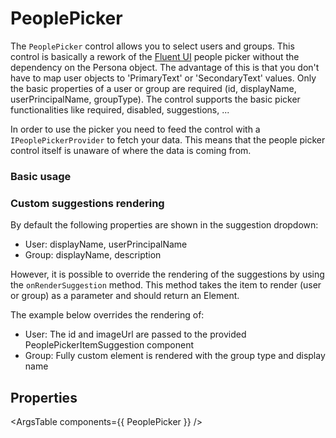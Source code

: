 
<Meta
	title="Components/PeoplePicker"
	component={PeoplePicker}
/>

# PeoplePicker

The `PeoplePicker` control allows you to select users and groups.
This control is basically a rework of the [Fluent UI](https://developer.microsoft.com/en-us/fluentui#/controls/web/peoplepicker) people picker without the dependency on the Persona object.
The advantage of this is that you don't have to map user objects to 'PrimaryText' or 'SecondaryText' values.
Only the basic properties of a user or group are required (id, displayName, userPrincipalName, groupType).
The control supports the basic picker functionalities like required, disabled, suggestions, ...

In order to use the picker you need to feed the control with a `IPeoplePickerProvider` to fetch your data.
This means that the people picker control itself is unaware of where the data is coming from.

### Basic usage

<Canvas withToolbar={true}>
	<Story story={stories.Basic} name="Basic usage" />
</Canvas>

### Custom suggestions rendering

By default the following properties are shown in the suggestion dropdown:
 - User: displayName, userPrincipalName
 - Group: displayName, description

However, it is possible to override the rendering of the suggestions by using the `onRenderSuggestion` method.
This method takes the item to render (user or group) as a parameter and should return an Element.

The example below overrides the rendering of:
 - User: The id and imageUrl are passed to the provided PeoplePickerItemSuggestion component
 - Group: Fully custom element is rendered with the group type and display name

<Canvas withToolbar={true}>
	<Story story={stories.CustomSuggestionRender} name="Custom suggestion render" />
</Canvas>

## Properties

<ArgsTable components={{ PeoplePicker }} />
